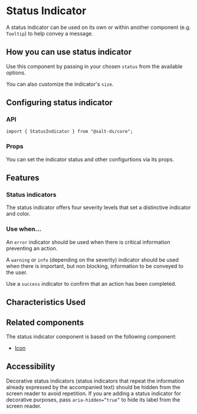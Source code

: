 
<Meta of={StatusIndicatorStories} />

# Status Indicator

A status indicator can be used on its own or within another component (e.g. `Tooltip`) to help convey a message.

<Canvas>
  <Story of={StatusIndicatorStories.Default} />
</Canvas>

## How you can use status indicator

Use this component by passing in your chosen `status` from the available options.

You can also customize the indicator's `size`.

## Configuring status indicator

### API

```
import { StatusIndicator } from "@salt-ds/core";
```

### Props

You can set the indicator status and other configurtions via its props.

<ArgsTable of={StatusIndicator} />

## Features

### Status indicators

The status indicator offers four severity levels that set a distinctive indicator and color.

<Canvas>
  <Story of={StatusIndicatorStories.All} />
</Canvas>

### Use when...

An `error` indicator should be used when there is critical information preventing an action.

A `warning` or `info` (depending on the severity) indicator should be used when there is important, but non blocking, information to be conveyed to the user.

Use a `success` indicator to confirm that an action has been completed.

## Characteristics Used

<CharacteristicUsage of={StatusIndicator} />

## Related components

The status indicator component is based on the following component:

- [Icon](?path=/story/icons-icon--salt-icon)

## Accessibility

Decorative status indicators (status indicators that repeat the information already expressed by the accompanied text) should be hidden from the screen reader to avoid repetition.
If you are adding a status indicator for decorative purposes, pass `aria-hidden=”true”` to hide its label from the screen reader.

<HelpAndSupport />

